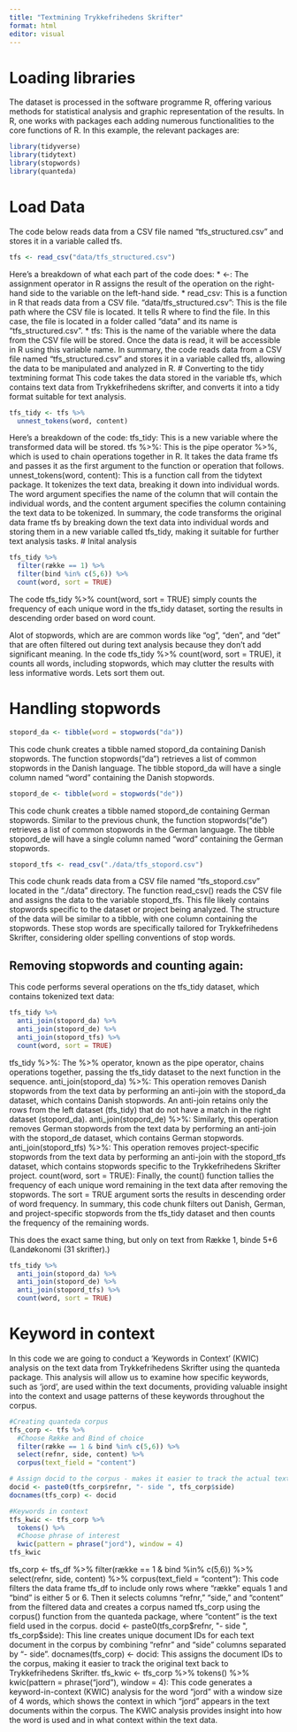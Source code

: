 ```yaml
---
title: "Textmining Trykkefrihedens Skrifter"
format: html
editor: visual
---
```


# Loading libraries

The dataset is processed in the software programme R, offering various methods for statistical analysis and graphic representation of the results. In R, one works with packages each adding numerous functionalities to the core functions of R. In this example, the relevant packages are:

```r
library(tidyverse)
library(tidytext)
library(stopwords)
library(quanteda)
```

# Load Data

The code below reads data from a CSV file named "tfs_structured.csv" and stores it in a variable called tfs.

```r
tfs <- read_csv("data/tfs_structured.csv")
```

Here's a breakdown of what each part of the code does: \* \<-: The assignment operator in R assigns the result of the operation on the right-hand side to the variable on the left-hand side. \* read_csv: This is a function in R that reads data from a CSV file. "data/tfs_structured.csv": This is the file path where the CSV file is located. It tells R where to find the file. In this case, the file is located in a folder called "data" and its name is "tfs_structured.csv". \* tfs: This is the name of the variable where the data from the CSV file will be stored. Once the data is read, it will be accessible in R using this variable name. In summary, the code reads data from a CSV file named "tfs_structured.csv" and stores it in a variable called tfs, allowing the data to be manipulated and analyzed in R. \# Converting to the tidy textmining format This code takes the data stored in the variable tfs, which contains text data from Trykkefrihedens skrifter, and converts it into a tidy format suitable for text analysis.

```r
tfs_tidy <- tfs %>% 
  unnest_tokens(word, content)
```

Here's a breakdown of the code: tfs_tidy: This is a new variable where the transformed data will be stored. tfs %\>%: This is the pipe operator %\>%, which is used to chain operations together in R. It takes the data frame tfs and passes it as the first argument to the function or operation that follows. unnest_tokens(word, content): This is a function call from the tidytext package. It tokenizes the text data, breaking it down into individual words. The word argument specifies the name of the column that will contain the individual words, and the content argument specifies the column containing the text data to be tokenized. In summary, the code transforms the original data frame tfs by breaking down the text data into individual words and storing them in a new variable called tfs_tidy, making it suitable for further text analysis tasks. \# Inital analysis

```r
tfs_tidy %>% 
  filter(række == 1) %>% 
  filter(bind %in% c(5,6)) %>% 
  count(word, sort = TRUE)
```

The code tfs_tidy %\>% count(word, sort = TRUE) simply counts the frequency of each unique word in the tfs_tidy dataset, sorting the results in descending order based on word count.

Alot of stopwords, which are are common words like "og", "den", and "det" that are often filtered out during text analysis because they don't add significant meaning. In the code tfs_tidy %\>% count(word, sort = TRUE), it counts all words, including stopwords, which may clutter the results with less informative words. Lets sort them out.

# Handling stopwords

```r
stopord_da <- tibble(word = stopwords("da"))
```

This code chunk creates a tibble named stopord_da containing Danish stopwords. The function stopwords("da") retrieves a list of common stopwords in the Danish language. The tibble stopord_da will have a single column named "word" containing the Danish stopwords.

```r
stopord_de <- tibble(word = stopwords("de"))
```

This code chunk creates a tibble named stopord_de containing German stopwords. Similar to the previous chunk, the function stopwords("de") retrieves a list of common stopwords in the German language. The tibble stopord_de will have a single column named "word" containing the German stopwords.

```r
stopord_tfs <- read_csv("./data/tfs_stopord.csv")
```

This code chunk reads data from a CSV file named "tfs_stopord.csv" located in the "./data" directory. The function read_csv() reads the CSV file and assigns the data to the variable stopord_tfs. This file likely contains stopwords specific to the dataset or project being analyzed. The structure of the data will be similar to a tibble, with one column containing the stopwords. These stop words are specifically tailored for Trykkefrihedens Skrifter, considering older spelling conventions of stop words.

## Removing stopwords and counting again:

This code performs several operations on the tfs_tidy dataset, which contains tokenized text data:

```r
tfs_tidy %>%
  anti_join(stopord_da) %>% 
  anti_join(stopord_de) %>% 
  anti_join(stopord_tfs) %>% 
  count(word, sort = TRUE)
```

tfs_tidy %\>%: The %\>% operator, known as the pipe operator, chains operations together, passing the tfs_tidy dataset to the next function in the sequence. anti_join(stopord_da) %\>%: This operation removes Danish stopwords from the text data by performing an anti-join with the stopord_da dataset, which contains Danish stopwords. An anti-join retains only the rows from the left dataset (tfs_tidy) that do not have a match in the right dataset (stopord_da). anti_join(stopord_de) %\>%: Similarly, this operation removes German stopwords from the text data by performing an anti-join with the stopord_de dataset, which contains German stopwords. anti_join(stopord_tfs) %\>%: This operation removes project-specific stopwords from the text data by performing an anti-join with the stopord_tfs dataset, which contains stopwords specific to the Trykkefrihedens Skrifter project. count(word, sort = TRUE): Finally, the count() function tallies the frequency of each unique word remaining in the text data after removing the stopwords. The sort = TRUE argument sorts the results in descending order of word frequency. In summary, this code chunk filters out Danish, German, and project-specific stopwords from the tfs_tidy dataset and then counts the frequency of the remaining words.

This does the exact same thing, but only on text from Række 1, binde 5+6 (Landøkonomi (31 skrifter).)

```r
tfs_tidy %>%
  anti_join(stopord_da) %>% 
  anti_join(stopord_de) %>% 
  anti_join(stopord_tfs) %>% 
  count(word, sort = TRUE)
```

# Keyword in context

In this code we are going to conduct a 'Keywords in Context' (KWIC) analysis on the text data from Trykkefrihedens Skrifter using the quanteda package. This analysis will allow us to examine how specific keywords, such as 'jord', are used within the text documents, providing valuable insight into the context and usage patterns of these keywords throughout the corpus.

```r
#Creating quanteda corpus
tfs_corp <- tfs %>%
  #Choose Række and Bind of choice
  filter(række == 1 & bind %in% c(5,6)) %>%
  select(refnr, side, content) %>%
  corpus(text_field = "content")

# Assign docid to the corpus - makes it easier to track the actual text back to Trykkefrihedens skrifter
docid <- paste0(tfs_corp$refnr, "- side ", tfs_corp$side)
docnames(tfs_corp) <- docid

#Keywords in context 
tfs_kwic <- tfs_corp %>%
  tokens() %>%
  #Choose phrase of interest
  kwic(pattern = phrase("jord"), window = 4)
tfs_kwic
```

tfs_corp \<- tfs_df %\>% filter(række == 1 & bind %in% c(5,6)) %\>% select(refnr, side, content) %\>% corpus(text_field = "content"): This code filters the data frame tfs_df to include only rows where "række" equals 1 and "bind" is either 5 or 6. Then it selects columns "refnr," "side," and "content" from the filtered data and creates a corpus named tfs_corp using the corpus() function from the quanteda package, where "content" is the text field used in the corpus. docid \<- paste0(tfs_corp$refnr, "- side ", tfs_corp$side): This line creates unique document IDs for each text document in the corpus by combining "refnr" and "side" columns separated by "- side ". docnames(tfs_corp) \<- docid: This assigns the document IDs to the corpus, making it easier to track the original text back to Trykkefrihedens Skrifter. tfs_kwic \<- tfs_corp %\>% tokens() %\>% kwic(pattern = phrase("jord"), window = 4): This code generates a keyword-in-context (KWIC) analysis for the word "jord" with a window size of 4 words, which shows the context in which "jord" appears in the text documents within the corpus. The KWIC analysis provides insight into how the word is used and in what context within the text data.
